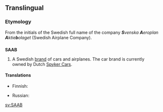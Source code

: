 ==Translingual==
{{wikipedia}}
{{rfv}}
===Etymology===
From the initials of the Swedish full name of the company '''''S'''venska '''A'''eroplan '''A'''ktie'''b'''olaget'' (Swedish Airplane Company).

==={{initialism|mul}}===
'''SAAB'''

# A Swedish [[brand]] of cars and airplanes. The car brand is currently owned by Dutch [[w:Spyker Cars|Spyker Cars]].

====Translations====
{{trans-top|Swedish brand of cars and airplanes}}
* Finnish: {{t-|fi|Saab}}
{{trans-mid}}
* Russian: {{t-|ru|Сааб|tr=Saab|sc=Cyrl}}
{{trans-bottom}}

[[sv:SAAB]]